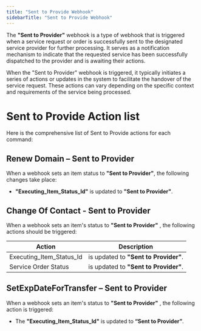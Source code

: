 ```yaml
---
title: "Sent to Provide Webhook"
sidebarTitle: "Sent to Provide Webhook"
---
```


The **"Sent to Provider"** webhook is a type of webhook that is triggered when a service request or order is successfully sent to the designated service provider for further processing. It serves as a notification mechanism to indicate that the requested service has been successfully dispatched to the provider and is awaiting their actions.

When the "Sent to Provider" webhook is triggered, it typically initiates a series of actions or updates in the system to facilitate the handover of the service request. These actions can vary depending on the specific context and requirements of the service being processed. 

# Sent to Provide Action list
Here is the comprehensive list of Sent to Provide actions for each command:

## Renew Domain – Sent to Provider

When a webhook sets an item status to **"Sent to Provider"**, the following changes take place:

- **"Executing_Item_Status_Id"** is updated to **"Sent to Provider"**.

## Change Of Contact - Sent to Provider

When a webhook sets an item's status to **"Sent to Provider"** , the following actions should be triggered:

| Action                   | Description                           |
| ------------------------ | ------------------------------------- |
| Executing_Item_Status_Id | is updated to **"Sent to Provider"**. |
| Service Order Status     | is updated to **"Sent to Provider"**. |

## SetExpDateForTransfer – Sent to Provider
When a webhook sets an item's status to **"Sent to Provider"** , the following action is triggered:
- The **"Executing_Item_Status_Id"** is updated to **“Sent to Provider”**.